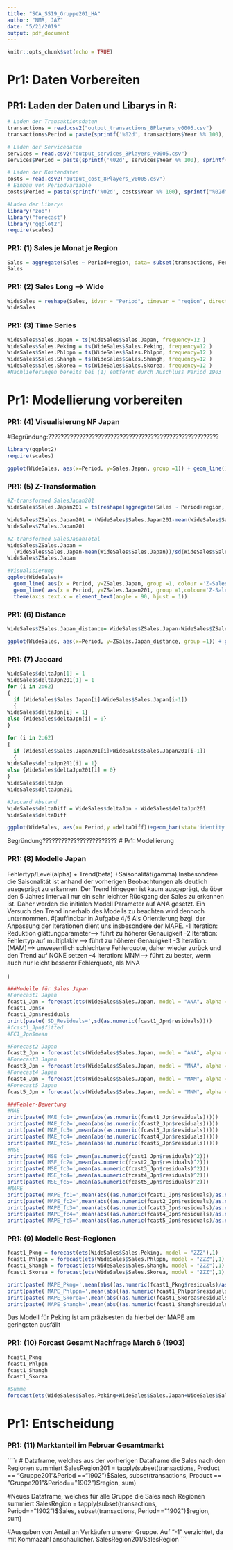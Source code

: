 ---
title: "SCA_SS19_Gruppe201_HA"
author: "NMR, JAZ"
date: "5/21/2019"
output: pdf_document
---

```{r setup, include=FALSE}
knitr::opts_chunk$set(echo = TRUE)
```


<!--##############################################-->
# Pr1: Daten Vorbereiten
<!--##############################################-->

## PR1: Laden der Daten und Libarys in R:
```{r}
# Laden der Transaktionsdaten
transactions = read.csv2("output_transactions_8Players_v0005.csv")
transactions$Period = paste(sprintf('%02d', transactions$Year %% 100), sprintf("%02d", c(transactions$Month)), sep = "",  collapse = NULL)

# Laden der Servicedaten
services = read.csv2("output_services_8Players_v0005.csv")
services$Period = paste(sprintf('%02d', services$Year %% 100), sprintf("%02d", c(services$Month)), sep = "",  collapse = NULL)

# Laden der Kostendaten
costs = read.csv2("output_cost_8Players_v0005.csv")
# Einbau von Periodvariable
costs$Period = paste(sprintf('%02d', costs$Year %% 100), sprintf("%02d", c(costs$Month)), sep = "",  collapse = NULL)

#Laden der Libarys
library("zoo")
library("forecast")
library("ggplot2")
require(scales)
```

### PR1: (1) Sales je Monat je Region
```{r}
Sales = aggregate(Sales ~ Period+region, data= subset(transactions, Period<='1902'),sum)
Sales
```
### PR1: (2) Sales Long --> Wide
```{r}
WideSales = reshape(Sales, idvar = "Period", timevar = "region", direction = "wide")
WideSales
```
### PR1: (3) Time Series
```{r}
WideSales$Sales.Japan = ts(WideSales$Sales.Japan, frequency=12 )
WideSales$Sales.Peking = ts(WideSales$Sales.Peking, frequency=12 )
WideSales$Sales.Phlppn = ts(WideSales$Sales.Phlppn, frequency=12 )
WideSales$Sales.Shangh = ts(WideSales$Sales.Shangh, frequency=12 )
WideSales$Sales.Skorea = ts(WideSales$Sales.Skorea, frequency=12 )
#Nachlieferungen bereits bei (1) entfernt durch Auschluss Period 1903
```

<!--##############################################-->
# Pr1: Modellierung vorbereiten
<!--##############################################-->

### PR1: (4) Visualisierung NF Japan 

#Begründung:???????????????????????????????????????????????????????

```{r}
library(ggplot2)
require(scales)

ggplot(WideSales, aes(x=Period, y=Sales.Japan, group =1)) + geom_line()+theme(axis.text.x = element_text(angle = 90, hjust = 1))
```
### PR1: (5) Z-Transformation
```{r}
#Z-transformed SalesJapan201
WideSales$Sales.Japan201 = ts(reshape(aggregate(Sales ~ Period+region, data= subset(transactions, Period<='1902'&Product=='Gruppe201'),sum), idvar = "Period", timevar = "region", direction = "wide")$Sales.Japan, frequency = 12)

WideSales$ZSales.Japan201 = (WideSales$Sales.Japan201-mean(WideSales$Sales.Japan201))/sd(WideSales$Sales.Japan201)
WideSales$ZSales.Japan201

#Z-transformed SalesJapanTotal
WideSales$ZSales.Japan = 
  (WideSales$Sales.Japan-mean(WideSales$Sales.Japan))/sd(WideSales$Sales.Japan)
WideSales$ZSales.Japan

#Visualisierung
ggplot(WideSales)+ 
  geom_line( aes(x = Period, y=ZSales.Japan, group =1, colour ='Z-Sales_total'))+
  geom_line( aes(x = Period, y=ZSales.Japan201, group =1,colour='Z-Sales_201'))+
  theme(axis.text.x = element_text(angle = 90, hjust = 1))
```
### PR1: (6) Distance
```{r}
WideSales$ZSales.Japan_distance= WideSales$ZSales.Japan-WideSales$ZSales.Japan201

ggplot(WideSales, aes(x=Period, y=ZSales.Japan_distance, group =1)) + geom_line()+theme(axis.text.x = element_text(angle = 90, hjust = 1))+ylim(-3, 3) + geom_hline(yintercept=0, color = "red")
```

### PR1: (7) Jaccard
```{r}
WideSales$deltaJpn[1] = 1
WideSales$deltaJpn201[1] = 1
for (i in 2:62)
{
  if (WideSales$Sales.Japan[i]>WideSales$Sales.Japan[i-1])
  {
WideSales$deltaJpn[i] = 1}
else {WideSales$deltaJpn[i] = 0}
}

for (i in 2:62)
{
  if (WideSales$Sales.Japan201[i]>WideSales$Sales.Japan201[i-1])
  {
WideSales$deltaJpn201[i] = 1}
else {WideSales$deltaJpn201[i] = 0}
}
WideSales$deltaJpn
WideSales$deltaJpn201

#Jaccard Abstand
WideSales$deltaDiff = WideSales$deltaJpn - WideSales$deltaJpn201
WideSales$deltaDiff

ggplot(WideSales, aes(x= Period,y =deltaDiff))+geom_bar(stat='identity')+scale_x_discrete(labels = abbreviate)+theme(axis.text.x = element_text(angle = 90, hjust = 1))
```
Begründung????????????????????????
<!--##############################################-->
# Pr1: Modellierung
<!--##############################################-->

### PR1: (8) Modelle Japan
Fehlertyp/Level(alpha) + Trend(beta) +Saisonalität(gamma)
Insbesondere die Saisonalität ist anhand der vorherigen Beobachtungen als deutlich ausgeprägt zu erkennen. 
Der Trend hingegen ist kaum ausgeprägt, da über den 5 Jahres Intervall nur ein sehr leichter Rückgang der Sales zu erkennen ist. Daher werden die initialen Modell Parameter auf ANA gesetzt. Ein Versuch den Trend innerhalb des Modells zu beachten wird dennoch unternommen.
#(auffindbar in Aufgabe 4/5
Als Orientierung bzgl. der Anpassung der Iterationen dient uns insbesondere der MAPE.
-1 Iteration: Reduktion glättungparameter--> führt zu höherer Genauigkeit
-2 Iteration: Fehlertyp auf multiplakiv --> führt zu höherer Genauigkeit
-3 Iteration: (MAM)--> unwesentlich schlechtere Fehlerquote, daher wieder zurück und den Trend auf NONE setzen
-4 Iteration: MNM--> führt zu bester, wenn auch nur leicht besserer Fehlerquote, als MNA

)

```{r}
###Modelle für Sales Japan
#Forecast1 Japan 
fcast1_Jpn = forecast(ets(WideSales$Sales.Japan, model = "ANA", alpha = 0.1, beta = 0.1, gamma = 0.1))
fcast1_Jpn$x
fcast1_Jpn$residuals
print(paste('SD_Residuals=',sd(as.numeric(fcast1_Jpn$residuals))))
#fcast1_Jpn$fitted
#FC1_Jpn$mean

#Forecast2 Japan
fcast2_Jpn = forecast(ets(WideSales$Sales.Japan, model = "ANA", alpha = 0.1, beta = 0.01, gamma = 0.01))
#Forecast3 Japan
fcast3_Jpn = forecast(ets(WideSales$Sales.Japan, model = "MNA", alpha = 0.01, beta = 0.01, gamma = 0.01))
#Forecast4 Japan
fcast4_Jpn = forecast(ets(WideSales$Sales.Japan, model = "MAM", alpha = 0.01, beta = 0.01, gamma = 0.01))
#Forecast5 Japan
fcast5_Jpn = forecast(ets(WideSales$Sales.Japan, model = "MNM", alpha = 0.01, beta = 0.01, gamma = 0.01))

###Fehler-Bewertung
#MAE
print(paste('MAE_fc1=',mean(abs(as.numeric(fcast1_Jpn$residuals)))))
print(paste('MAE_fc2=',mean(abs(as.numeric(fcast2_Jpn$residuals)))))
print(paste('MAE_fc3=',mean(abs(as.numeric(fcast3_Jpn$residuals)))))
print(paste('MAE_fc4=',mean(abs(as.numeric(fcast4_Jpn$residuals)))))
print(paste('MAE_fc5=',mean(abs(as.numeric(fcast5_Jpn$residuals)))))
#MSE
print(paste('MSE_fc1=',mean(as.numeric(fcast1_Jpn$residuals)^2)))
print(paste('MSE_fc2=',mean(as.numeric(fcast2_Jpn$residuals)^2)))
print(paste('MSE_fc3=',mean(as.numeric(fcast3_Jpn$residuals)^2)))
print(paste('MSE_fc4=',mean(as.numeric(fcast4_Jpn$residuals)^2)))
print(paste('MSE_fc5=',mean(as.numeric(fcast5_Jpn$residuals)^2)))
#MAPE
print(paste('MAPE_fc1=',mean(abs((as.numeric(fcast1_Jpn$residuals)/as.numeric(fcast1_Jpn$x))*100))))
print(paste('MAPE_fc2=',mean(abs((as.numeric(fcast2_Jpn$residuals)/as.numeric(fcast2_Jpn$x))*100))))
print(paste('MAPE_fc3=',mean(abs((as.numeric(fcast3_Jpn$residuals)/as.numeric(fcast3_Jpn$x))*100))))
print(paste('MAPE_fc4=',mean(abs((as.numeric(fcast4_Jpn$residuals)/as.numeric(fcast4_Jpn$x))*100))))
print(paste('MAPE_fc5=',mean(abs((as.numeric(fcast5_Jpn$residuals)/as.numeric(fcast5_Jpn$x))*100))))
```
### PR1: (9) Modelle Rest-Regionen 
```{r}
fcast1_Pkng = forecast(ets(WideSales$Sales.Peking, model = "ZZZ"),1)
fcast1_Phlppn = forecast(ets(WideSales$Sales.Phlppn, model = "ZZZ"),1)
fcast1_Shangh = forecast(ets(WideSales$Sales.Shangh, model = "ZZZ"),1)
fcast1_Skorea = forecast(ets(WideSales$Sales.Skorea, model = "ZZZ"),1)

print(paste('MAPE_Pkng=',mean(abs((as.numeric(fcast1_Pkng$residuals)/as.numeric(fcast1_Pkng$x))*100))))
print(paste('MAPE_Phlppn=',mean(abs((as.numeric(fcast1_Phlppn$residuals)/as.numeric(fcast1_Phlppn$x))*100))))
print(paste('MAPE_Skorea=',mean(abs((as.numeric(fcast1_Skorea$residuals)/as.numeric(fcast1_Skorea$x))*100))))
print(paste('MAPE_Shangh=',mean(abs((as.numeric(fcast1_Shangh$residuals)/as.numeric(fcast1_Shangh$x))*100))))

```
Das Modell für Peking ist am präzisesten da hierbei der MAPE am geringsten ausfällt

### PR1: (10) Forcast Gesamt Nachfrage March 6 (1903)
```{r}

fcast1_Pkng
fcast1_Phlppn
fcast1_Shangh
fcast1_Skorea

#Summe
forecast(ets(WideSales$Sales.Peking+WideSales$Sales.Japan+WideSales$Sales.Phlppn+WideSales$Sales.Shangh+WideSales$Sales.Skorea, model = "ZZZ"),1)

```

<!--##############################################-->
# Pr1: Entscheidung
<!--##############################################-->

### PR1: (11) Marktanteil im Februar Gesamtmarkt

````{r}

# Dataframe, welches aus der vorherigen Dataframe die Sales nach den Regionen summiert 
SalesRegion201 = tapply(subset(transactions, Product == "Gruppe201"&Period =="1902")$Sales, subset(transactions, Product == "Gruppe201"&Period=="1902")$region, sum)

#Neues Dataframe, welches für alle Gruppe die Sales nach Regionen summiert
SalesRegion = tapply(subset(transactions, Period=="1902")$Sales, subset(transactions, Period=="1902")$region, sum)

#Ausgaben von Anteil an Verkäufen unserer Gruppe. Auf "-1" verzichtet, da mit Kommazahl anschaulicher. 
SalesRegion201/SalesRegion
```



